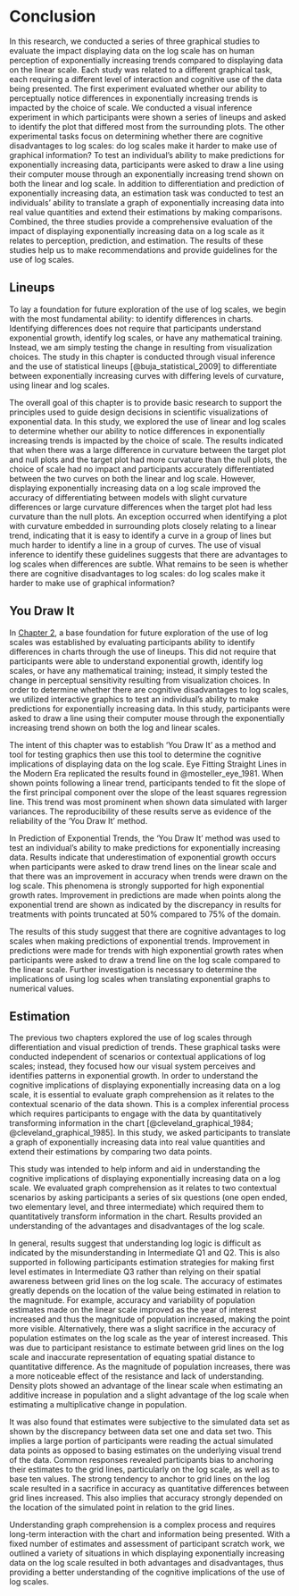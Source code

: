 # Conclusion

In this research, we conducted a series of three graphical studies to evaluate the impact displaying data on the log scale has on human perception of exponentially increasing trends compared to displaying data on the linear scale.
Each study was related to a different graphical task, each requiring a different level of interaction and cognitive use of the data being presented.
The first experiment evaluated whether our ability to perceptually notice differences in exponentially increasing trends is impacted by the choice of scale. 
We conducted a visual inference experiment in which participants were shown a series of lineups and asked to identify the plot that differed most from the surrounding plots. 
The other experimental tasks focus on determining whether there are cognitive disadvantages to log scales: do log scales make it harder to make use of graphical information? 
To test an individual's ability to make predictions for exponentially increasing data, participants were asked to draw a line using their computer mouse through an exponentially increasing trend shown on both the linear and log scale.
In addition to differentiation and prediction of exponentially increasing data, an estimation task was conducted to test an individuals' ability to translate a graph of exponentially increasing data into real value quantities and extend their estimations by making comparisons.
Combined, the three studies provide a comprehensive evaluation of the impact of displaying exponentially increasing data on a log scale as it relates to perception, prediction, and estimation.
The results of these studies help us to make recommendations and provide guidelines for the use of log scales.

## Lineups

To lay a foundation for future exploration of the use of log scales, we begin with the most fundamental ability: to identify differences in charts. Identifying differences does not require that participants understand exponential growth, identify log scales, or have any mathematical training. 
Instead, we am simply testing the change in \emph{perceptual sensitivity} resulting from visualization choices.
The study in this chapter is conducted through visual inference and the use of statistical lineups [@buja_statistical_2009] to differentiate between exponentially increasing curves with differing levels of curvature, using linear and log scales.

The overall goal of this chapter is to provide basic research to support the principles used to guide design decisions in scientific visualizations of exponential data. 
In this study, we explored the use of linear and log scales to determine whether our ability to notice differences in exponentially increasing trends is impacted by the choice of scale. 
The results indicated that when there was a large difference in curvature between the target plot and null plots and the target plot had more curvature than the null plots, the choice of scale had no impact and participants accurately differentiated between the two curves on both the linear and log scale. 
However, displaying exponentially increasing data on a log scale improved the accuracy of differentiating between models with slight curvature differences or large curvature differences when the target plot had less curvature than the null plots.
An exception occurred when identifying a plot with curvature embedded in surrounding plots closely relating to a linear trend, indicating that it is easy to identify a curve in a group of lines but much harder to identify a line in a group of curves.
The use of visual inference to identify these guidelines suggests that there are \emph{perceptual} advantages to log scales when differences are subtle. 
What remains to be seen is whether there are cognitive disadvantages to log scales: do log scales make it harder to make use of graphical information?

## You Draw It

In [Chapter 2](#lineups), a base foundation for future exploration of the use of log scales was established by evaluating participants ability to identify differences in charts through the use of lineups. 
This did not require that participants were able to understand exponential growth, identify log scales, or have any mathematical training; instead, it simply tested the change in perceptual sensitivity resulting from visualization choices. 
In order to determine whether there are cognitive disadvantages to log scales, we utilized interactive graphics to test an individual's ability to make predictions for exponentially increasing data. 
In this study, participants were asked to draw a line using their computer mouse through the exponentially increasing trend shown on both the log and linear scales. 

The intent of this chapter was to establish 'You Draw It' as a method and tool for testing graphics then use this tool to determine the cognitive implications of displaying data on the log scale.
Eye Fitting Straight Lines in the Modern Era replicated the results found in @mosteller_eye_1981. 
When shown points following a linear trend, participants tended to fit the slope of the first principal component over the slope of the least squares regression line.
This trend was most prominent when shown data simulated with larger variances. 
The reproducibility of these results serve as evidence of the reliability of the 'You Draw It' method.

In Prediction of Exponential Trends, the 'You Draw It' method was used to test an individual's ability to make predictions for exponentially increasing data.
Results indicate that underestimation of exponential growth occurs when participants were asked to draw trend lines on the linear scale and that there was an improvement in accuracy when trends were drawn on the log scale. 
This phenomena is strongly supported for high exponential growth rates.
Improvement in predictions are made when points along the exponential trend are shown as indicated by the discrepancy in results for treatments with points truncated at 50\% compared to 75\% of the domain. 

The results of this study suggest that there are cognitive advantages to log scales when making predictions of exponential trends.
Improvement in predictions were made for trends with high exponential growth rates when participants were asked to draw a trend line on the log scale compared to the linear scale. 
Further investigation is necessary to determine the implications of using log scales when translating exponential graphs to numerical values. 

## Estimation

The previous two chapters explored the use of log scales through differentiation and visual prediction of trends. 
These graphical tasks were conducted independent of scenarios or contextual applications of log scales; instead, they focused how our visual system perceives and identifies patterns in exponential growth.
In order to understand the cognitive implications of displaying exponentially increasing data on a log scale, it is essential to evaluate graph comprehension as it relates to the contextual scenario of the data shown.
This is a complex inferential process which requires participants to engage with the data by quantitatively transforming information in the chart [@cleveland_graphical_1984; @cleveland_graphical_1985].
In this study, we asked participants to translate a graph of exponentially increasing data into real value quantities and extend their estimations by comparing two data points.


This study was intended to help inform and aid in understanding the cognitive implications of displaying exponentially increasing data on a log scale.
We evaluated graph comprehension as it relates to two contextual scenarios by asking participants a series of six questions (one open ended, two elementary level, and three intermediate) which required them to quantitatively transform information in the chart.
Results provided an understanding of the advantages and disadvantages of the log scale.

In general, results suggest that understanding log logic is difficult as indicated by the misunderstanding in Intermediate Q1 and Q2.
This is also supported in following participants estimation strategies for making first level estimates in Intermediate Q3 rather than relying on their spatial awareness between grid lines on the log scale.
The accuracy of estimates greatly depends on the location of the value being estimated in relation to the magnitude.
For example, accuracy and variability of population estimates made on the linear scale improved as the year of interest increased and thus the magnitude of population increased, making the point more visible.
Alternatively, there was a slight sacrifice in the accuracy of population estimates on the log scale as the year of interest increased.
This was due to participant resistance to estimate between grid lines on the log scale and inaccurate representation of equating spatial distance to quantitative difference.
As the magnitude of population increases, there was a more noticeable effect of the resistance and lack of understanding.
Density plots showed an advantage of the linear scale when estimating an additive increase in population and a slight advantage of the log scale when estimating a multiplicative change in population.

It was also found that estimates were subjective to the simulated data set as shown by the discrepancy between data set one and data set two.
This implies a large portion of participants were reading the actual simulated data points as opposed to basing estimates on the underlying visual trend of the data.
Common responses revealed participants bias to anchoring their estimates to the grid lines, particularly on the log scale, as well as to base ten values.
The strong tendency to anchor to grid lines on the log scale resulted in a sacrifice in accuracy as quantitative differences between grid lines increased.
This also implies that accuracy strongly depended on the location of the simulated point in relation to the grid lines.

Understanding graph comprehension is a complex process and requires long-term interaction with the chart and information being presented. 
With a fixed number of estimates and assessment of participant scratch work, we outlined a variety of situations in which displaying exponentially increasing data on the log scale resulted in both advantages and disadvantages, thus providing a better understanding of the cognitive implications of the use of log scales.
